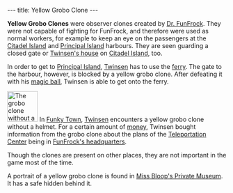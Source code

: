 ---
title: Yellow Grobo Clone
---

{{twinsunica import}}{{Infobox Enemy
 |name=Yellow Grobo Clone
 |image=lba_ingame_yellow_groboclone.jpg
 |level=Yellow
 |reaction=Moves sideways
 |recovery=0.7 seconds
 |rate=2 seconds
 |damage=8%
 |range=Melee
 |speed=14.4 kph average; 18 maximum}}

'''Yellow Grobo Clones''' were observer clones created by [[Dr. FunFrock]]. They were not capable of fighting for FunFrock, and therefore were used as normal workers, for example to keep an eye on the passengers at the [[Citadel Island harbour|Citadel Island]] and [[Principal Island harbour|Principal Island]] harbours. They are seen guarding a closed gate or [[Twinsen's house]] on [[Citadel Island]], too.

In order to get to [[Principal Island]], [[Twinsen]] has to use the [[ferry]]. The gate to the harbour, however, is blocked by a yellow grobo clone. After defeating it with his [[magic ball]], Twinsen is able to get onto the ferry.

[[Image:Grclone.gif|right|70px|frame|The grobo clone without a helmet]]
In [[Funky Town]], [[Twinsen]] encounters a yellow grobo clone without a helmet. For a certain amount of [[Kash|money]], Twinsen bought information from the grobo clone about the plans of the [[Teleportation Center]] being in [[FunFrock's headquarters]].

Though the clones are present on other places, they are not important in the game most of the time.

A portrait of a yellow grobo clone is found in [[Miss Bloop's Private Museum]]. It has a safe hidden behind it.

<!-- remove these category links when they're all automated by categorizers...
[[Category: Clones]]
[[Category: Yellow enemies]]
[[Category: Melee fighters]]
[[Category: Average characters]]
[[Category: FunFrock's army]]
[[Category: Grobos]] -->